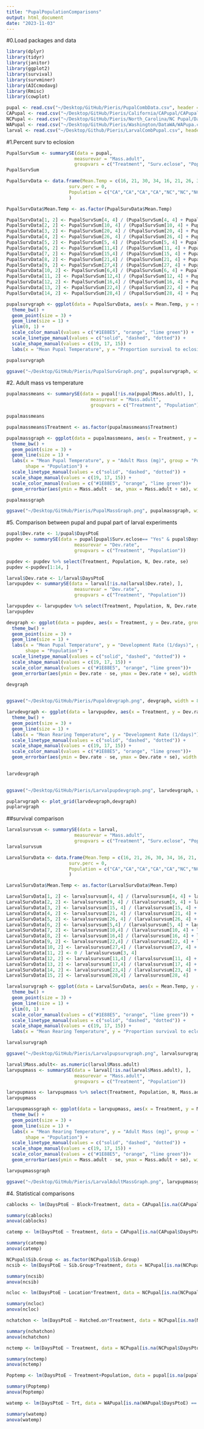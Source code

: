 ```yaml
---
title: "PupalPopulationComparisons"
output: html_document
date: "2023-11-03"
---
```


#0.Load packages and data
```r
library(dplyr)
library(tidyr)
library(janitor)
library(ggplot2)
library(survival)
library(survminer)
library(AICcmodavg)
library(Rmisc)
library(cowplot)
```

```r
pupal <- read.csv("~/Desktop/GitHub/Pieris/PupalCombData.csv", header = TRUE)
CAPupal <- read.csv("~/Desktop/GitHub/Pieris/California/CAPupal/CAPupal2023.csv", header = T)
NCPupal <- read.csv("~/Desktop/GitHub/Pieris/North_Carolina/NC Pupal/Data/NCPupal2023.csv" , header = T)
WAPupal <- read.csv("~/Desktop/GitHub/Pieris/Washington/DataWA/WAPupa.csv", header = T)
larval <- read.csv("~/Desktop/Github/Pieris/LarvalCombPupal.csv", header = TRUE)

```


#1.Percent surv to eclosion
```r
PupalSurvSum <- summarySE(data = pupal, 
                         measurevar = "Mass.adult", 
                         groupvars = c("Treatment", "Surv.eclose", "Population"))
PupalSurvSum
```

```r
PupalSurvData <- data.frame(Mean.Temp = c(16, 21, 30, 34, 16, 21, 26, 30, 34, 16, 21, 26, 30, 34), 
                       surv.perc = 0, 
                       Population = c("CA","CA","CA","CA","NC","NC","NC","NC","NC","WA","WA","WA","WA","WA")
                       )

PupalSurvData$Mean.Temp <- as.factor(PupalSurvData$Mean.Temp)
```

```r
PupalSurvData[1, 2] <- PupalSurvSum[4, 4] / (PupalSurvSum[4, 4] + PupalSurvSum[1, 4])
PupalSurvData[2, 2] <- PupalSurvSum[10, 4] / (PupalSurvSum[10, 4] + PupalSurvSum[7, 4])
PupalSurvData[3, 2] <- PupalSurvSum[20, 4] / (PupalSurvSum[20, 4] + PupalSurvSum[17, 4])
PupalSurvData[4, 2] <- PupalSurvSum[26, 4] / (PupalSurvSum[26, 4] + PupalSurvSum[23, 4])
PupalSurvData[5, 2] <- PupalSurvSum[5, 4] / (PupalSurvSum[5, 4] + PupalSurvSum[2, 4])
PupalSurvData[6, 2] <- PupalSurvSum[11,4] / (PupalSurvSum[11, 4] + PupalSurvSum[8, 4])
PupalSurvData[7, 2] <- PupalSurvSum[15,4] / (PupalSurvSum[15, 4] + PupalSurvSum[13, 4])
PupalSurvData[8, 2] <- PupalSurvSum[21,4] / (PupalSurvSum[21, 4] + PupalSurvSum[18, 4])
PupalSurvData[9, 2] <- PupalSurvSum[27,4] / (PupalSurvSum[27, 4] + PupalSurvSum[24, 4])
PupalSurvData[10, 2] <- PupalSurvSum[6,4] / (PupalSurvSum[6, 4] + PupalSurvSum[3, 4])
PupalSurvData[11, 2] <- PupalSurvSum[12,4] / (PupalSurvSum[12, 4] + PupalSurvSum[9, 4])
PupalSurvData[12, 2] <- PupalSurvSum[16,4] / (PupalSurvSum[16, 4] + PupalSurvSum[14, 4])
PupalSurvData[13, 2] <- PupalSurvSum[22,4] / (PupalSurvSum[22, 4] + PupalSurvSum[19, 4])
PupalSurvData[14, 2] <- PupalSurvSum[28,4] / (PupalSurvSum[28, 4] + PupalSurvSum[25, 4])
```


```r
pupalsurvgraph <- ggplot(data = PupalSurvData, aes(x = Mean.Temp, y = surv.perc, group = Population, color = Population, shape = Population, linetype = Population)) + 
  theme_bw() + 
  geom_point(size = 3) + 
  geom_line(size = 1) + 
  ylim(0, 1) + 
  scale_color_manual(values = c("#1E88E5", "orange", "lime green")) + 
  scale_linetype_manual(values = c("solid", "dashed", "dotted")) + 
  scale_shape_manual(values = c(19, 17, 15)) + 
  labs(x = "Mean Pupal Temperature", y = "Proportion survival to eclosion")

pupalsurvgraph
```

```r
ggsave("~/Desktop/GitHub/Pieris/PupalSurvGraph.png", pupalsurvgraph, width = 8, height = 5)
```



#2. Adult mass vs temperature


```r
pupalmassmeans <- summarySE(data = pupal[!is.na(pupal$Mass.adult), ], 
                               measurevar = "Mass.adult", 
                               groupvars = c("Treatment", "Population"))

pupalmassmeans

pupalmassmeans$Treatment <- as.factor(pupalmassmeans$Treatment)
```

```r
pupalmassgraph <- ggplot(data = pupalmassmeans, aes(x = Treatment, y = Mass.adult, group = Population, linetype = Population, shape = Population, color = Population)) + 
  theme_bw() + 
  geom_point(size = 3) + 
  geom_line(size = 1) +
  labs(x = "Mean Pupal Temperature", y = "Adult Mass (mg)", group = "Population", linetype = "Population", 
       shape = "Population") +
  scale_linetype_manual(values = c("solid", "dashed", "dotted")) + 
  scale_shape_manual(values = c(19, 17, 15)) + 
  scale_color_manual(values = c("#1E88E5", "orange", "lime green"))+
  geom_errorbar(aes(ymin = Mass.adult - se, ymax = Mass.adult + se), width = 0.3, linetype = "solid")

pupalmassgraph
```

```r
ggsave("~/Desktop/GitHub/Pieris/PupalMassGraph.png", pupalmassgraph, width = 8, height = 5)
```



#5. Comparison between pupal and pupal part of larval experiments

```r
pupal$Dev.rate <- 1/pupal$DaysPtoE
pupdev <- summarySE(data = pupal[pupal$Surv.eclose== "Yes" & pupal$DaysPtoE >0, ], 
                         measurevar = "Dev.rate", 
                         groupvars = c("Treatment", "Population"))

pupdev <- pupdev %>% select(Treatment, Population, N, Dev.rate, se)
pupdev <-pupdev[1:14, ]
```

```r
larval$Dev.rate <- 1/larval$DaysPtoE
larvpupdev <- summarySE(data = larval[!is.na(larval$Dev.rate), ], 
                         measurevar = "Dev.rate", 
                         groupvars = c("Treatment", "Population"))

larvpupdev <- larvpupdev %>% select(Treatment, Population, N, Dev.rate, se)
larvpupdev
```


```r
devgraph <- ggplot(data = pupdev, aes(x = Treatment, y = Dev.rate, group = Population, linetype = Population, shape = Population, color = Population, ymax=.18)) + 
  theme_bw() + 
  geom_point(size = 3) + 
  geom_line(size = 1) +
  labs(x = "Mean Pupal Temperature", y = "Development Rate (1/days)", group = "Population", linetype = "Population", 
       shape = "Population") +
  scale_linetype_manual(values = c("solid", "dashed", "dotted")) + 
  scale_shape_manual(values = c(19, 17, 15)) + 
  scale_color_manual(values = c("#1E88E5", "orange", "lime green"))+
  geom_errorbar(aes(ymin = Dev.rate - se, ymax = Dev.rate + se), width = 0.3, linetype = "solid")

devgraph
  
```
```r
ggsave("~/Desktop/GitHub/Pieris/Pupaldevgraph.png", devgraph, width = 8, height = 5)
```


```r
larvdevgraph <- ggplot(data = larvpupdev, aes(x = Treatment, y = Dev.rate, group = Population, linetype = Population, shape = Population, color = Population, ymax= .18)) + 
  theme_bw() + 
  geom_point(size = 3) + 
  geom_line(size = 1) +
  labs(x = "Mean Rearing Temperature", y = "Development Rate (1/days)") +
  scale_linetype_manual(values = c("solid", "dashed", "dotted")) + 
  scale_shape_manual(values = c(19, 17, 15)) + 
  scale_color_manual(values = c("#1E88E5", "orange", "lime green"))+
  geom_errorbar(aes(ymin = Dev.rate - se, ymax = Dev.rate + se), width = 0.3, linetype = "solid")
  

larvdevgraph
  
```

```r
ggsave("~/Desktop/GitHub/Pieris/Larvalpupdevgraph.png", larvdevgraph, width = 8, height = 5)
```

```r
puplarvgraph <- plot_grid(larvdevgraph,devgraph)
puplarvgraph
```
##survival comparison
```r
larvalsurvsum <- summarySE(data = larval, 
                         measurevar = "Mass.adult", 
                         groupvars = c("Treatment", "Surv.eclose", "Population"))
larvalsurvsum
```

```r
LarvalSurvData <- data.frame(Mean.Temp = c(16, 21, 26, 30, 34, 16, 21, 26, 30, 34, 16, 21, 26, 30, 34), 
                       surv.perc = 0, 
                       Population = c("CA","CA","CA","CA","CA","NC","NC","NC","NC","NC","WA","WA","WA","WA","WA")
                       )

LarvalSurvData$Mean.Temp <- as.factor(LarvalSurvData$Mean.Temp)
```

```r
LarvalSurvData[1, 2] <- larvalsurvsum[4, 4] / (larvalsurvsum[4, 4] + larvalsurvsum[1, 4])
LarvalSurvData[2, 2] <- larvalsurvsum[9, 4] / (larvalsurvsum[9, 4] + larvalsurvsum[7, 4])
LarvalSurvData[3, 2] <- larvalsurvsum[15, 4] / (larvalsurvsum[15, 4] + larvalsurvsum[12, 4])
LarvalSurvData[4, 2] <- larvalsurvsum[21, 4] / (larvalsurvsum[21, 4] + larvalsurvsum[18, 4])
LarvalSurvData[5, 2] <- larvalsurvsum[26, 4] / (larvalsurvsum[26, 4] + larvalsurvsum[24, 4])
LarvalSurvData[6, 2] <- larvalsurvsum[5,4] / (larvalsurvsum[5, 4] + larvalsurvsum[2, 4])
LarvalSurvData[7, 2] <- larvalsurvsum[10,4] / (larvalsurvsum[10, 4] + larvalsurvsum[7, 4])
LarvalSurvData[8, 2] <- larvalsurvsum[16,4] / (larvalsurvsum[16, 4] + larvalsurvsum[13, 4])
LarvalSurvData[9, 2] <- larvalsurvsum[22,4] / (larvalsurvsum[22, 4] + larvalsurvsum[19, 4])
LarvalSurvData[10, 2] <- larvalsurvsum[27,4] / (larvalsurvsum[27, 4] + larvalsurvsum[25, 4])
LarvalSurvData[11, 2] <- 0 / larvalsurvsum[3, 4]
LarvalSurvData[12, 2] <- larvalsurvsum[11,4] / (larvalsurvsum[11, 4] + larvalsurvsum[8, 4])
LarvalSurvData[13, 2] <- larvalsurvsum[17,4] / (larvalsurvsum[17, 4] + larvalsurvsum[14, 4])
LarvalSurvData[14, 2] <- larvalsurvsum[23,4] / (larvalsurvsum[23, 4] + larvalsurvsum[20, 4])
LarvalSurvData[15, 2] <- larvalsurvsum[28,4] / larvalsurvsum[28, 4]
```


```r
larvalsurvgraph <- ggplot(data = LarvalSurvData, aes(x = Mean.Temp, y = surv.perc, group = Population, color = Population, shape = Population, linetype = Population)) + 
  theme_bw() + 
  geom_point(size = 3) + 
  geom_line(size = 1) + 
  ylim(0, 1) + 
  scale_color_manual(values = c("#1E88E5", "orange", "lime green")) + 
  scale_linetype_manual(values = c("solid", "dashed", "dotted")) + 
  scale_shape_manual(values = c(19, 17, 15)) + 
  labs(x = "Mean Rearing Temperature", y = "Proportion survival to eclosion")

larvalsurvgraph
```
```r
ggsave("~/Desktop/GitHub/Pieris/Larvalpupsurvgraph.png", larvalsurvgraph, width = 8, height = 5)
```


```r
larval$Mass.adult<- as.numeric(larval$Mass.adult)
larvpupmass <- summarySE(data = larval[!is.na(larval$Mass.adult), ], 
                         measurevar = "Mass.adult", 
                         groupvars = c("Treatment", "Population"))

larvpupmass <- larvpupmass %>% select(Treatment, Population, N, Mass.adult, se)
larvpupmass
```


```r
larvpupmassgraph <- ggplot(data = larvpupmass, aes(x = Treatment, y = Mass.adult, group = Population, linetype = Population, shape = Population, color = Population)) + 
  theme_bw() + 
  geom_point(size = 3) + 
  geom_line(size = 1) +
  labs(x = "Mean Rearing Temperature", y = "Adult Mass (mg)", group = "Population", linetype = "Population", 
       shape = "Population") +
  scale_linetype_manual(values = c("solid", "dashed", "dotted")) + 
  scale_shape_manual(values = c(19, 17, 15)) + 
  scale_color_manual(values = c("#1E88E5", "orange", "lime green"))+
  geom_errorbar(aes(ymin = Mass.adult - se, ymax = Mass.adult + se), width = 0.3, linetype = "solid")

larvpupmassgraph
```
```r
ggsave("~/Desktop/GitHub/Pieris/LarvalAdultMassGraph.png", larvpupmassgraph, width = 8, height = 5)
```



#4. Statistical comparisons

```r
cablocks <- lm(DaysPtoE ~ Block+Treatment, data = CAPupal[is.na(CAPupal$DaysPtoE) == FALSE, ])

summary(cablocks)
anova(cablocks)
```
```r
catemp <- lm(DaysPtoE ~ Treatment, data = CAPupal[is.na(CAPupal$DaysPtoE) == FALSE, ])

summary(catemp)
anova(catemp)
```
```r
NCPupal$Sib.Group <- as.factor(NCPupal$Sib.Group)
ncsib <- lm(DaysPtoE ~ Sib.Group*Treatment, data = NCPupal[is.na(NCPupal$DaysPtoE) == FALSE, ])

summary(ncsib)
anova(ncsib)
```
```r
ncloc <- lm(DaysPtoE ~ Location*Treatment, data = NCPupal[is.na(NCPupal$DaysPtoE) == FALSE, ])

summary(ncloc)
anova(ncloc)
```
```r
nchatchon <- lm(DaysPtoE ~ Hatched.on*Treatment, data = NCPupal[is.na(NCPupal$DaysPtoE) == FALSE, ])

summary(nchatchon)
anova(nchatchon)
```
```r
nctemp <- lm(DaysPtoE ~ Treatment, data = NCPupal[is.na(NCPupal$DaysPtoE) == FALSE, ])

summary(nctemp)
anova(nctemp)
```
```r
Poptemp <- lm(DaysPtoE ~ Treatment+Population, data = pupal[is.na(pupal$DaysPtoE) == FALSE, ])

summary(Poptemp)
anova(Poptemp)
```

```r
watemp <- lm(DaysPtoE ~ Trt, data = WAPupal[is.na(WAPupal$DaysPtoE) == FALSE, ])

summary(watemp)
anova(watemp)
```






